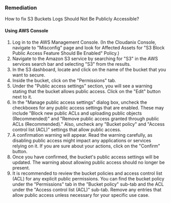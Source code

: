 ### Remediation

How to fix S3 Buckets Logs Should Not Be Publicly Accessible?

#### Using AWS Console

1. Log in to the AWS Management Console.
    (In the Cloudanix Console, navigate to "Misconfig" page and look for Affected Assets for "S3 Block Public Access Feature Should Be Enabled" Policy.)
2. Navigate to the Amazon S3 service by searching for "S3" in the AWS services search bar and selecting "S3" from the results.
3. In the S3 dashboard, locate and click on the name of the bucket that you want to secure.
4. Inside the bucket, click on the "Permissions" tab.
5. Under the "Public access settings" section, you will see a warning stating that the bucket allows public access. Click on the "Edit" button next to it.
6. In the "Manage public access settings" dialog box, uncheck the checkboxes for any public access settings that are enabled. These may include "Block new public ACLs and uploading public objects (Recommended)" and "Remove public access granted through public ACLs (Recommended)." Also, uncheck any "Bucket policy" and "Access control list (ACL)" settings that allow public access.
7. A confirmation warning will appear. Read the warning carefully, as disabling public access might impact any applications or services relying on it. If you are sure about your actions, click on the "Confirm" button.
8. Once you have confirmed, the bucket's public access settings will be updated. The warning about allowing public access should no longer be present.
9. It is recommended to review the bucket policies and access control list (ACL) for any explicit public permissions. You can find the bucket policy under the "Permissions" tab in the "Bucket policy" sub-tab and the ACL under the "Access control list (ACL)" sub-tab. Remove any entries that allow public access unless necessary for your specific use case.
